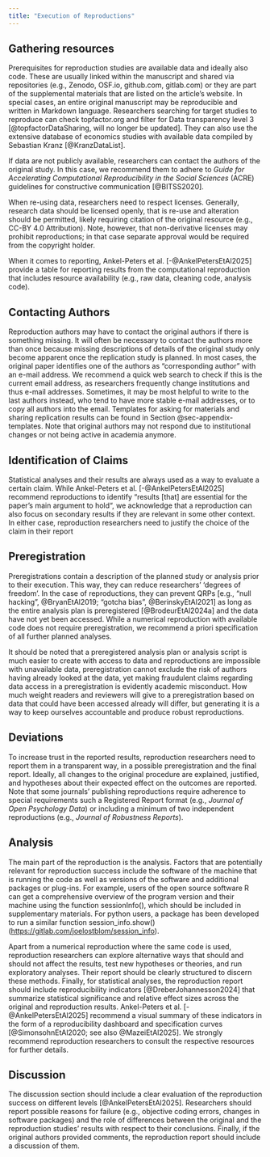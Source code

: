 ```yaml
---
title: "Execution of Reproductions"
---
```


## Gathering resources

Prerequisites for reproduction studies are available data and ideally also code. These are usually linked within the manuscript and shared via repositories (e.g., Zenodo, OSF.io, github.com, gitlab.com) or they are part of the supplemental materials that are listed on the article’s website. In special cases, an entire original manuscript may be reproducible and written in Markdown language. Researchers searching for target studies to reproduce can check topfactor.org and filter for Data transparency level 3 [@topfactorDataSharing, will no longer be updated]. They can also use the extensive database of economics studies with available data compiled by Sebastian Kranz [@KranzDataList]. 

If data are not publicly available, researchers can contact the authors of the original study. In this case, we recommend them to adhere to *Guide for Accelerating Computational Reproducibility in the Social Sciences* (ACRE) guidelines for constructive communication [@BITSS2020]. 

When re-using data, researchers need to respect licenses. Generally, research data should be licensed openly, that is re-use and alteration should be permitted, likely requiring citation of the original resource (e.g., CC-BY 4.0 Attribution). Note, however, that non-derivative licenses may prohibit reproductions; in that case separate approval would be required from the copyright holder.

When it comes to reporting, Ankel-Peters et al. [-@AnkelPetersEtAl2025] provide a table for reporting results from the computational reproduction that includes resource availability (e.g., raw data, cleaning code, analysis code).

## Contacting Authors

Reproduction authors may have to contact the original authors if there is something missing. It will often be necessary to contact the authors more than once because missing descriptions of details of the original study only become apparent once the replication study is planned. In most cases, the original paper identifies one of the authors as “corresponding author” with an e-mail address. We recommend a quick web search to check if this is the current email address, as researchers frequently change institutions and thus e-mail addresses. Sometimes, it may be most helpful to write to the last authors instead, who tend to have more stable e-mail addresses, or to copy all authors into the email. Templates for asking for materials and sharing replication results can be found in Section @sec-appendix-templates. Note that original authors may not respond due to institutional changes or not being active in academia anymore.

## Identification of Claims

Statistical analyses and their results are always used as a way to evaluate a certain claim. While Ankel-Peters et al. [-@AnkelPetersEtAl2025] recommend reproductions to identify “results [that] are essential for the paper's main argument to hold“, we acknowledge that a reproduction can also focus on secondary results if they are relevant in some other context. In either case, reproduction researchers need to justify the choice of the claim in their report

## Preregistration

Preregistrations contain a description of the planned study or analysis prior to their execution. This way, they can reduce researchers’ ‘degrees of freedom’. In the case of reproductions, they can prevent QRPs [e.g., “null hacking”, @BryanEtAl2019; “gotcha bias”, @BerinskyEtAl2021] as long as the entire analysis plan is preregistered [@BrodeurEtAl2024a] and the data have not yet been accessed. While a numerical reproduction with available code does not require preregistration, we recommend a priori specification of all further planned analyses.

It should be noted that a preregistered analysis plan or analysis script is much easier to create with access to data and reproductions are impossible with unavailable data, preregistration cannot exclude the risk of authors having already looked at the data, yet making fraudulent claims regarding data access in a preregistration is evidently academic misconduct. How much weight readers and reviewers will give to a preregistration based on data that could have been accessed already will differ, but generating it is a way to keep ourselves accountable and produce robust reproductions.

## Deviations

To increase trust in the reported results, reproduction researchers need to report them in a transparent way, in a possible preregistration and the final report. Ideally, all changes to the original procedure are explained, justified, and hypotheses about their expected effect on the outcomes are reported. Note that some journals’ publishing reproductions require adherence to special requirements such a Registered Report format (e.g., *Journal of Open Psychology Data*) or including a minimum of two independent reproductions (e.g., *Journal of Robustness Reports*).

## Analysis

The main part of the reproduction is the analysis. Factors that are potentially relevant for reproduction success include the software of the machine that is running the code as well as versions of the software and additional packages or plug-ins. For example, users of the open source software R can get a comprehensive overview of the program version and their machine using the function sessionInfo(), which should be included in supplementary materials. For python users, a package has been developed to run a similar function session_info.show() ([https://gitlab.com/joelostblom/session_info](https://gitlab.com/joelostblom/session_info)). 

Apart from a numerical reproduction where the same code is used, reproduction researchers can explore alternative ways that should and should not affect the results, test new hypotheses or theories, and run exploratory analyses. Their report should be clearly structured to discern these methods. Finally, for statistical analyses, the reproduction report should include reproducibility indicators [@DreberJohannesson2024] that summarize statistical significance and relative effect sizes across the original and reproduction results. Ankel-Peters et al. [-@AnkelPetersEtAl2025] recommend a visual summary of these indicators in the form of a reproducibility dashboard and specification curves [@SimonsohnEtAl2020; see also @MazeiEtAl2025]. We strongly recommend reproduction researchers to consult the respective resources for further details.

## Discussion

The discussion section should include a clear evaluation of the reproduction success on different levels  [@AnkelPetersEtAl2025]. Researchers should report possible reasons for failure (e.g., objective coding errors, changes in software packages) and the role of differences between the original and the reproduction studies’ results with respect to their conclusions. Finally, if the original authors provided comments, the reproduction report should include a discussion of them.

